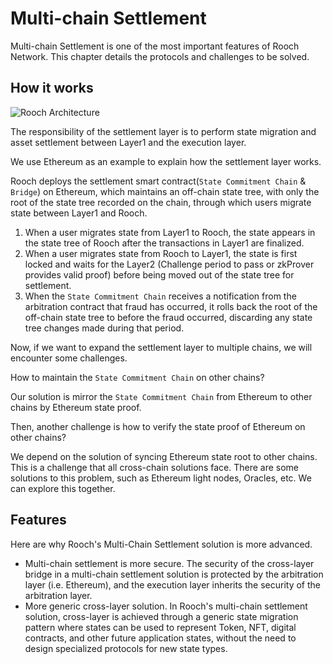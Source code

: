 # Multi-chain Settlement

Multi-chain Settlement is one of the most important features of Rooch Network. This chapter details the protocols and challenges to be solved.

## How it works


<Image
  src="/docs/multi-chain-settlement.svg"
  alt="Rooch Architecture"
  width={600}
  height={600}
  class="mx-auto my-4"
/>

The responsibility of the settlement layer is to perform state migration and asset settlement between Layer1 and the execution layer.

We use Ethereum as an example to explain how the settlement layer works.

Rooch deploys the settlement smart contract(`State Commitment Chain` & `Bridge`) on Ethereum, which maintains an off-chain state tree, with only the root of the state tree recorded on the chain, through which users migrate state between Layer1 and Rooch.

1. When a user migrates state from Layer1 to Rooch, the state appears in the state tree of Rooch after the transactions in Layer1 are finalized.
2. When a user migrates state from Rooch to Layer1, the state is first locked and waits for the Layer2 (Challenge period to pass or zkProver provides valid proof) before being moved out of the state tree for settlement.
3. When the `State Commitment Chain` receives a notification from the arbitration contract that fraud has occurred, it rolls back the root of the off-chain state tree to before the fraud occurred, discarding any state tree changes made during that period.

Now, if we want to expand the settlement layer to multiple chains, we will encounter some challenges.

How to maintain the `State Commitment Chain` on other chains? 

Our solution is mirror the `State Commitment Chain` from Ethereum to other chains by Ethereum state proof.

Then, another challenge is how to verify the state proof of Ethereum on other chains?

We depend on the solution of syncing Ethereum state root to other chains. This is a challenge that all cross-chain solutions face. There are some solutions to this problem, such as Ethereum light nodes, Oracles, etc. We can explore this together.

## Features

Here are why Rooch's Multi-Chain Settlement solution is more advanced.

- Multi-chain settlement is more secure. The security of the cross-layer bridge in a multi-chain settlement solution is protected by the arbitration layer (i.e. Ethereum), and the execution layer inherits the security of the arbitration layer.
- More generic cross-layer solution. In Rooch's multi-chain settlement solution, cross-layer is achieved through a generic state migration pattern where states can be used to represent Token, NFT, digital contracts, and other future application states, without the need to design specialized protocols for new state types.
